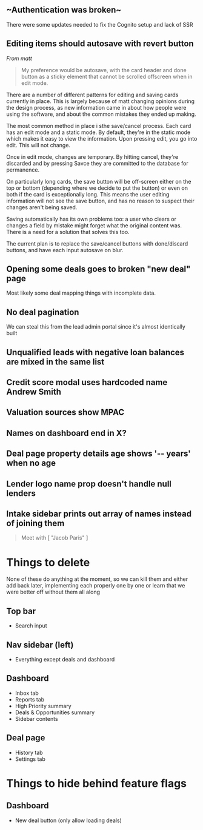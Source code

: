 
## ~Authentication was broken~

There were some updates needed to fix the Cognito setup and lack of SSR

## Editing items should autosave with revert button
*From matt* 
> My preference would be autosave, with the card header and done button as a sticky element that cannot be scrolled offscreen when in edit mode.

There are a number of different patterns for editing and saving cards currently in place. This is largely because of matt changing  opinions during the design process, as new information came in about how people were using the software, and about the common mistakes they ended up making. 

The most common method in place i sthe save/cancel process. Each card has an edit mode and a static mode. By default, they're in the static mode which makes it easy to view the information. Upon pressing edit, you go into edit. This will not change. 

Once in edit mode, changes are temporary. By hitting cancel, they're discarded and  by pressing Savce they are committed to the database for permanence.

On particularly long cards, the save button will be off-screen either on the top or bottom (depending where we decide to put the button) or even on both if the card is exceptionally long. This means the user editing information will not see the save button, and has no reason to suspect their changes aren't being saved.

Saving automatically has its own problems too: a user who clears or changes a field by mistake might forget what the original content was. There is a need for a solution that solves this too.

The current plan is to replace the save/cancel buttons with done/discard buttons, and have each input autosave on blur.

## Opening some deals goes to broken "new deal" page

Most likely some deal mapping things with incomplete data.

## No deal pagination

We can steal this from the lead admin portal since it's almost identically built

## Unqualified leads with negative loan balances are mixed in the same list

## Credit score modal uses hardcoded name Andrew Smith

## Valuation sources show MPAC

## Names on dashboard end in X?

## Deal page property details age shows '-- years' when no age

## Lender logo name prop doesn't handle null lenders

## Intake sidebar prints out array of names instead of joining them

> Meet with [ "Jacob Paris" ]

# Things to delete

None of these do anything at the moment, so we can kill them and either add back later, implementing each properly one by one or learn that we were better off without them all along
## Top bar
- Search input

## Nav sidebar (left)
- Everything except deals and dashboard

## Dashboard
- Inbox tab
- Reports tab
- High Priority summary
- Deals & Opportunities summary
- Sidebar contents

## Deal page
- History tab
- Settings tab

# Things to hide behind feature flags

## Dashboard
- New deal button (only allow loading deals)
